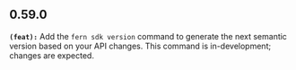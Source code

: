 ## 0.59.0
**`(feat):`** Add the `fern sdk version` command to generate the next semantic version based on your API changes.
This command is in-development; changes are expected.


